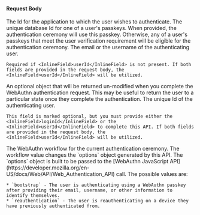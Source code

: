 
#### Request Body

<APIBlock>
  <APIField name="applicationId" type="UUID" required>
    The Id for the application to which the user wishes to authenticate.
  </APIField>
  <APIField name="credentialId" type="UUID" optional>
    The unique database Id for one of a user's passkeys. When provided, the authentication ceremony will use this passkey. Otherwise, any of a user's passkeys that meet the user verification requirement will be eligible for the authentication ceremony.
  </APIField>
  <APIField name="loginId" type="String" optional>
    The email or the username of the authenticating user.

    Required if <InlineField>userId</InlineField> is not present. If both fields are provided in the request body, the <InlineField>userId</InlineField> will be utilized.
  </APIField>
  <APIField name="state" type="Object" optional>
    An optional object that will be returned un-modified when you complete the WebAuthn authentication request. This may be useful to return the user to a particular state once they complete the authentication.
  </APIField>
  <APIField name="userId" type="UUID" optional>
    The unique Id of the authenticating user.

    This field is marked optional, but you must provide either the <InlineField>loginId</InlineField> or the <InlineField>userId</InlineField> to complete this API. If both fields are provided in the request body, the <InlineField>userId</InlineField> will be utilized.
  </APIField>
  <APIField name="workflow" type="String" required>
    The WebAuthn workflow for the current authentication ceremony. The workflow value changes the `options` object generated by this API. The `options` object is built to be passed to the [WebAuthn JavaScript API](https://developer.mozilla.org/en-US/docs/Web/API/Web_Authentication_API) call. The possible values are:

    * `bootstrap` - The user is authenticating using a WebAuthn passkey after providing their email, username, or other information to identify themselves.
    * `reauthentication` - The user is reauthenticating on a device they have previously authenticated from.
  </APIField>
</APIBlock>

<JSON title="Example Request JSON" src="webauthn/authenticate-start-request.json" />
